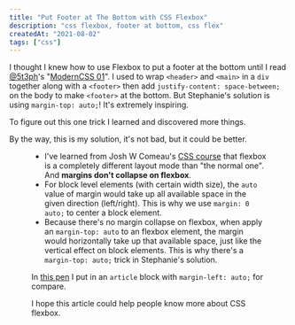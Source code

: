 ```yaml
---
title: "Put Footer at The Bottom with CSS Flexbox"
description: "css flexbox, footer at bottom, css flex"
createdAt: "2021-08-02"
tags: ["css"]
---
```


I thought I knew how to use Flexbox to put a footer at the bottom until I read [@5t3ph](https://twitter.com/5t3ph)'s "[ModernCSS 01](https://moderncss.dev/keep-the-footer-at-the-bottom-flexbox-vs-grid/)". I used to wrap `<header>` and `<main>` in a `div` together along with a `<footer>` then add `justify-content: space-between;` on the body to make `<footer>` at the bottom. But Stephanie's solution is using `margin-top: auto;`! It's extremely inspiring.

To figure out this one trick I learned and discovered more things.

By the way, this is my solution, it's not bad, but it could be better.

<Figure
  alt="Footer at The Bottom with CSS Flex"
  src="/img/blog/put-footer-at-the-bottom-with-flexbox/01-footer_at_bottom.jpeg"
  width={1650}
  height={600}
/>

- I've learned from Josh W Comeau's [CSS course](https://css-for-js.dev/) that flexbox is a completely different layout mode than "the normal one". And **margins don't collapse on flexbox**.
- For block level elements (with certain width size), the `auto` value of margin would take up all available space in the given direction (left/right). This is why we use `margin: 0 auto;` to center a block element.
- Because there's no margin collapse on flexbox, when apply an `margin-top: auto` to an flexbox element, the margin would horizontally take up that available space, just like the vertical effect on block elements. This is why there's a `margin-top: auto;` trick in Stephanie's solution.

In [this pen](https://codepen.io/cyishere/pen/xxdYGwo) I put in an `article` block with `margin-left: auto;` for compare.

I hope this article could help people know more about CSS flexbox.
